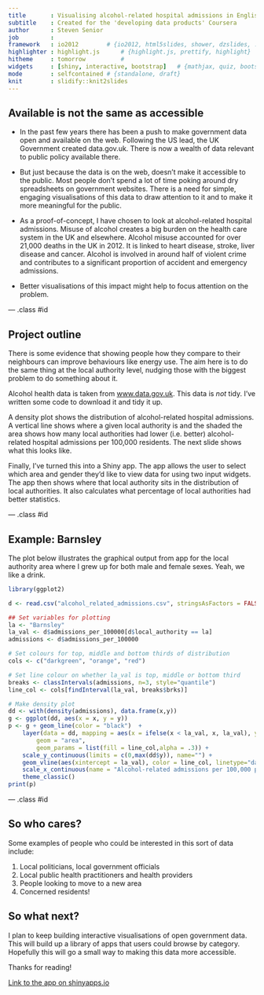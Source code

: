 ```yaml
---
title       : Visualising alcohol-related hospital admissions in English local authorities
subtitle    : Created for the 'developing data products' Coursera
author      : Steven Senior
job         : 
framework   : io2012      	# {io2012, html5slides, shower, dzslides, ...}
highlighter : highlight.js  	# {highlight.js, prettify, highlight}
hitheme     : tomorrow      	# 
widgets     : [shiny, interactive, bootstrap]   # {mathjax, quiz, bootstrap}
mode        : selfcontained # {standalone, draft}
knit        : slidify::knit2slides
---
```


<style>
.title-slide {
  background-color: #FFFFFF; /* #EDE0CF; ; #CA9F9D*/
}

.title-slide hgroup > h1{
 font-family: 'Baskerville', 'Times', serif; 
 font-weight: normal;
}

.title-slide hgroup > h1, 
.title-slide hgroup > h2 {
  font-family: 'Baskerville';
  font-weight: normal;
  color: #000;  /* ; #EF5150*/
}

article p, article li, article li.build, section p, section li{
  font-family: 'Baskerville','Crimson Text', 'Garamond',  'Palatino', sans-serif;
  text-align: justify;
  font-size:22px;
  line-height: 1.5em;
  color: #000;
}

slide:not(.segue) h2{
  font-family: 'Baskerville', Arial, sans-serif;
  font-size: 52px;
  font-style: normal;
  font-weight: normal;
  text-transform: normal;
  letter-spacing: -2px;
  line-height: 1.2em;
/*  color: #193441;*/
/*  color: #02574D;*/
  color: #666;
}
</style>

## Available is not the same as accessible

* In the past few years there has been a push to make government data open and available on the web. Following the US lead, the UK Government created data.gov.uk. There is now a wealth of data relevant to public policy available there.

* But just because the data is on the web, doesn't make it accessible to the public. Most people don't spend a lot of time poking around dry spreadsheets on government websites. There is a need for simple, engaging visualisations of this data to draw attention to it and to make it more meaningful for the public.

* As a proof-of-concept, I have chosen to look at alcohol-related hospital admissions. Misuse of alcohol creates a big burden on the health care system in the UK and elsewhere. Alcohol misuse accounted for over 21,000 deaths in the UK in 2012. It is linked to heart disease, stroke, liver disease and cancer. Alcohol is involved in around half of violent crime and contributes to a significant proportion of accident and emergency admissions.

* Better visualisations of this impact might help to focus attention on the problem.

--- .class #id 

## Project outline

There is some evidence that showing people how they compare to their neighbours can improve behaviours like energy use. The aim here is to do the same thing at the local authority level, nudging those with the biggest problem to do something about it.

Alcohol health data is taken from [www.data.gov.uk](http://www.data.gov.uk). This data is *not* tidy. I've written some code to download it and tidy it up.

A density plot shows the distribution of alcohol-related hospital admissions. A vertical line shows where a given local authority is and the shaded the area shows how many local authorities had lower (i.e. better) alcohol-related hospital admissions per 100,000 residents. The next slide shows what this looks like.

Finally, I've turned this into a Shiny app. The app allows the user to select which area and gender they'd like to view data for using two input widgets. The app then shows where that local authority sits in the distribution of local authorities. It also calculates what percentage of local authorities had better statistics.

--- .class #id

## Example: Barnsley

The plot below illustrates the graphical output from app for the local authority area where I grew up for both male and female sexes. Yeah, we like a drink.

```r

library(ggplot2)

d <- read.csv("alcohol_related_admissions.csv", stringsAsFactors = FALSE)

## Set variables for plotting
la <- "Barnsley"
la_val <- d$admissions_per_100000[d$local_authority == la]
admissions <- d$admissions_per_100000

# Set colours for top, middle and bottom thirds of distribution
cols <- c("darkgreen", "orange", "red")

# Set line colour on whether la_val is top, middle or bottom third
breaks <- classIntervals(admissions, n=3, style="quantile")
line_col <- cols[findInterval(la_val, breaks$brks)]

# Make density plot
dd <- with(density(admissions), data.frame(x,y))
g <- ggplot(dd, aes(x = x, y = y))
p <- g + geom_line(color = "black")  +
	layer(data = dd, mapping = aes(x = ifelse(x < la_val, x, la_val), y = y), 
		geom = "area", 
		geom_params = list(fill = line_col,alpha = .3)) +
	scale_y_continuous(limits = c(0,max(dd$y)), name="") +
	geom_vline(aes(xintercept = la_val), color = line_col, linetype="dashed") +
	scale_x_continuous(name = "Alcohol-related admissions per 100,000 population") + 
	theme_classic()
print(p)

```

--- .class #id

## So who cares?

Some examples of people who could be interested in this sort of data include:

1. Local politicians, local government officials
2. Local public health practitioners and health providers
3. People looking to move to a new area
4. Concerned residents!

## So what next?

I plan to keep building interactive visualisations of open government data. This will build up a library of apps that users could browse by category. Hopefully this will go a small way to making this data more accessible.

Thanks for reading!

[Link to the app on shinyapps.io](https://stevenlsenior.shinyapps.io/Data_Products/)


